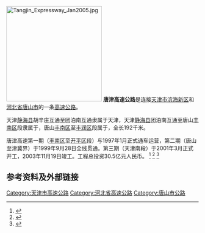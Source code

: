 {{中国高速公路信息框
| 编号 = G25/国家高速G0211/冀高速S0105
| 自定头部 = [[File:China_Expwy_G25_sign_with_name.svg|70px]] [[File:China_Expwy_G0211_sign_with_name.svg|95px]] [[File:Hebei_Expwy_S0105_sign_with_name.svg|100px]]
| 名称 = 长春—深圳高速公路（唐山—天津团泊南）<br>津石高速公路（天津团泊南-天津胡辛庄）<br>唐山（东）绕城高速公路（全段属于唐津高速）
| 地圖 = 
| 路線簡稱 = 唐津
| 最近通車日期 = 2003年11月19日
| 规划总里程 = 192
| 起點 = [[河北省|河北省]][[唐山市|唐山市]][[丰润区|丰润区]]
| 終點 = [[天津市|天津市]][[静海县|静海县]]团泊南互通
| 出口處數 = 
| 服务区数 = 
}}
[[File:Tangjin_Expressway_Jan2005.jpg|250px]]
'''唐津高速公路'''是连接[[天津市|天津市]][[滨海新区|滨海新区]]和[[河北省|河北省]][[唐山市|唐山市]]的一条[[高速公路|高速公路]]。

天津[[静海县|静海县]]胡辛庄互通至团泊南互通隶属于天津{{China Expwy Name|S60|P=Tianjin}}，天津[[静海县|静海县]]团泊南互通至唐山[[丰南区|丰南区]]段隶属于{{China Expwy Name|G25}}，唐山[[丰南区|丰南区]]至[[丰润区|丰润区]]段属于{{China Expwy Name|S0105|P=Hebei}}，全长192千米。

唐津高速第一期（[[丰南区|丰南区]]至[[开平区|开平区]]段）与1997年1月正式通车运营，第二期（唐山至津冀界）于1999年9月28日全线贯通。第三期（天津南段）于2001年3月正式开工，2003年11月19日竣工。工程总投资30.5亿元人民币。
<ref>{{cite web | url=http://news.sina.com.cn/c/2003-11-19/16391148641s.shtml | title=唐津高速公路今日全线贯通 全程长达126公里 | publisher=[[新浪网|新浪网]] | work=[[新华网|新华网]] | date=2003-11-19 | accessdate=2016-07-22 | archive-date=2017-01-11 | archive-url=https://web.archive.org/web/20170111130204/http://news.sina.com.cn/c/2003-11-19/16391148641s.shtml | dead-url=no }}</ref>
<ref>{{cite web | url=http://news.sina.com.cn/c/210178.html | title=唐津高速三期工程将于3月25日动工 | publisher=[[新浪网|新浪网]] | work=[[每日新报|每日新报]] | date=2001-03-18 | accessdate=2016-07-22 | archive-date=2016-08-17 | archive-url=https://web.archive.org/web/20160817094457/http://news.sina.com.cn/c/210178.html | dead-url=no }}</ref>
<ref>{{cite web| url=http://www.tangjings.com/comcontent_detail/&FrontComContent_list01-1309339400780CurrentIds=3__9&comContentId=9.html| title=河北唐津高速公路| publisher=唐津高速公路有限公司| date=未知| deadurl=yes| archiveurl=https://web.archive.org/web/20170411094544/http://www.tangjings.com/comcontent_detail/%26FrontComContent_list01-1309339400780CurrentIds%3D3__9%26comContentId%3D9.html| archivedate=2017-04-11| accessdate=2017-12-06}}</ref>

==参考资料及外部链接==
{{reflist}}

{{河北省高速公路}}
{{天津市高速公路}}
{{天津公路交通}}

[[Category:天津市高速公路|Category:天津市高速公路]]
[[Category:河北省高速公路|Category:河北省高速公路]]
[[Category:唐山市公路|Category:唐山市公路]]